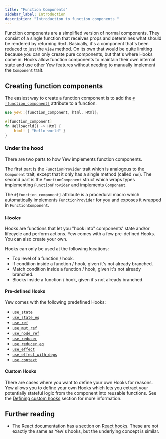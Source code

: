 ```yaml
---
title: "Function Components"
sidebar_label: Introduction
description: "Introduction to function components "
---
```


Function components are a simplified version of normal components. They consist of a single function
that receives props and determines what should be rendered by returning `Html`. Basically, it's a
component that's been reduced to just the `view` method. On its own that would be quite limiting
because you can only create pure components, but that's where Hooks come in. Hooks allow function
components to maintain their own internal state and use other Yew features without needing to manually
implement the `Component` trait.

## Creating function components

The easiest way to create a function component is to add the [`#[function_component]`](./../function-components/attribute.mdx) attribute to a function.

```rust
use yew::{function_component, html, Html};

#[function_component]
fn HelloWorld() -> Html {
    html! { "Hello world" }
}
```

### Under the hood

There are two parts to how Yew implements function components.

The first part is the `FunctionProvider` trait which is analogous to the `Component` trait, except
that it only has a single method (called `run`). The second part is the `FunctionComponent` struct
which wraps types implementing `FunctionProvider` and implements `Component`.

The `#[function_component]` attribute is a procedural macro which automatically implements
`FunctionProvider` for you and exposes it wrapped in `FunctionComponent`.

### Hooks

Hooks are functions that let you "hook into" components' state and/or lifecycle and perform
actions. Yew comes with a few pre-defined Hooks. You can also create your own.

Hooks can only be used at the following locations:
- Top level of a function / hook.
- If condition inside a function / hook, given it's not already branched.
- Match condition inside a function / hook, given it's not already branched.
- Blocks inside a function / hook, given it's not already branched.

#### Pre-defined Hooks

Yew comes with the following predefined Hooks:
- [`use_state`](./../function-components/pre-defined-hooks.mdx#use_state)
- [`use_state_eq`](./../function-components/pre-defined-hooks.mdx#use_state_eq)
- [`use_ref`](./../function-components/pre-defined-hooks.mdx#use_ref)
- [`use_mut_ref`](./../function-components/pre-defined-hooks.mdx#use_mut_ref)
- [`use_node_ref`](./../function-components/pre-defined-hooks.mdx#use_node_ref)
- [`use_reducer`](./../function-components/pre-defined-hooks.mdx#use_reducer)
- [`use_reducer_eq`](./../function-components/pre-defined-hooks.mdx#use_reducer_eq)
- [`use_effect`](./../function-components/pre-defined-hooks.mdx#use_effect)
- [`use_effect_with_deps`](./../function-components/pre-defined-hooks.mdx#use_effect_with_deps)
- [`use_context`](./../function-components/pre-defined-hooks.mdx#use_context)

#### Custom Hooks

There are cases where you want to define your own Hooks for reasons. Yew allows you to define your own Hooks which lets you extract your potentially stateful logic from the component into reusable functions.
See the [Defining custom hooks](./../function-components/custom-hooks.mdx#defining-custom-hooks) section for more information.

## Further reading

* The React documentation has a section on [React hooks](https://reactjs.org/docs/hooks-intro.html).
These are not exactly the same as Yew's hooks, but the underlying concept is similar.

